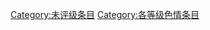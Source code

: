 {{catmore1|[[Wikipedia:色情专题|Wikipedia:色情专题]]}}
{{Articles by Quality| topic=色情|project=色情|format=TOC}}
{{Wikipedia category}}
{{emptycat}}
[[Category:未评级条目|Category:未评级条目]]
[[Category:各等级色情条目|Category:各等级色情条目]]
